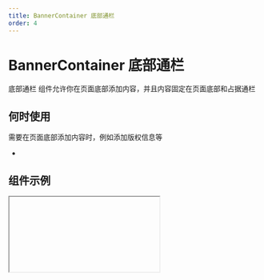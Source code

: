 ```yaml
---
title: BannerContainer 底部通栏
order: 4
---
```


# BannerContainer 底部通栏

底部通栏 组件允许你在页面底部添加内容，并且内容固定在页面底部和占据通栏

## 何时使用

需要在页面底部添加内容时，例如添加版权信息等

-

## 组件示例


<Iframe url="https://www.aliwork.com/developer/banner-container-v2?isRenderNav=false" />

## 组件属性


<AttrTable
  dataSource={[
    {
      code: "autoWidth",
      type: "boolean",
      default: "false",
      desc: "是否开启自适应宽度",
    },
    {
      code: "layout",
      type: "string",
      default: `'h'`,
      desc: "设置布局方式默认值",
    },
    {
      code: "contentWidth",
      type: "number",
      default: "0",
      desc: "设置内容宽度",
    },
    {
      code: "containerWidth",
      type: "number",
      default: "0",
      desc: "设置容器宽度",
    },
    {
      code: "extra",
      type: "string",
      default: "-",
      desc: "是否开启自定义内容插槽",
    },
    {
      code: "getRefContainer",
      type: "()=>{document.body}",
      default: "-",
      desc: "设置自定义挂载容器",
    },
      {
      code: "fieldId",
      type: "string",
      default: "-",
      desc: "组件的唯一标识符，不能够与其它组件重名，不能够为空，且只能够使用以字母开头的，下划线以及数字的组合。",
    }
  ]}
/>
